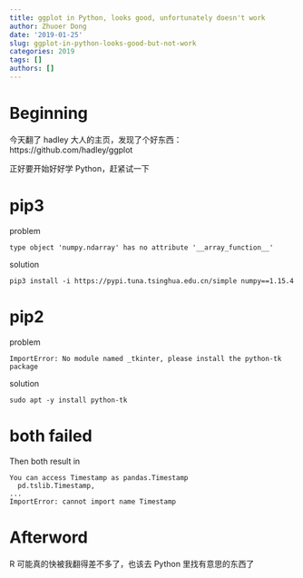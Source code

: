 ```yaml
---
title: ggplot in Python, looks good, unfortunately doesn't work
author: Zhuoer Dong
date: '2019-01-25'
slug: ggplot-in-python-looks-good-but-not-work
categories: 2019
tags: []
authors: []
---
```


# Beginning

今天翻了 hadley 大人的主页，发现了个好东西：https://github.com/hadley/ggplot

正好要开始好好学 Python，赶紧试一下

# pip3

problem

```
type object 'numpy.ndarray' has no attribute '__array_function__'
```

solution

```
pip3 install -i https://pypi.tuna.tsinghua.edu.cn/simple numpy==1.15.4
```


# pip2

problem

```
ImportError: No module named _tkinter, please install the python-tk package
```

solution

```
sudo apt -y install python-tk
```

# both failed

Then both result in 

```
You can access Timestamp as pandas.Timestamp
  pd.tslib.Timestamp,
...
ImportError: cannot import name Timestamp
```

# Afterword

R 可能真的快被我翻得差不多了，也该去 Python 里找有意思的东西了
